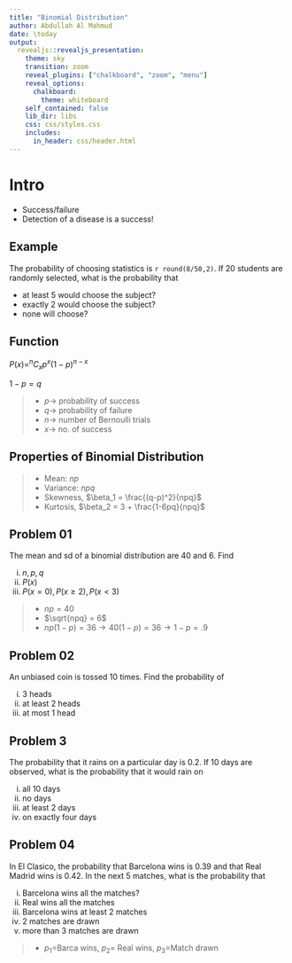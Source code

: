 ---
title: "Binomial Distribution"
author: Abdullah Al Mahmud
date: \today
output: 
  revealjs::revealjs_presentation:
    theme: sky
    transition: zoom
    reveal_plugins: ["chalkboard", "zoom", "menu"]
    reveal_options:
      chalkboard:
        theme: whiteboard
    self_contained: false
    lib_dir: libs
    css: css/styles.css
    includes:
      in_header: css/header.html
---

# Intro

- Success/failure
- Detection of a disease is a success!


## Example

The probability of choosing statistics is `r round(8/50,2)`. If 20 students are randomly selected, what is the probability that 

- at least 5 would choose the subject?
- exactly 2 would choose the subject?
- none will choose? 

## Function

$P(x) = ^nC_xp^x(1-p)^{n-x}$

$1-p=q$

> - $p \to$ probability of success
> - $q \to$ probability of failure
> - $n \to$ number of Bernoulli trials
> - $x \to$ no. of success

## Properties of Binomial Distribution

> - Mean: $np$
> - Variance: $npq$
> - Skewness, $\beta_1 = \frac{(q-p)^2}{npq}$
> - Kurtosis, $\beta_2 = 3 + \frac{1-6pq}{npq}$

## Problem 01

The mean and sd of a binomial distribution are 40 and 6. Find 

i) $n,p,q$
ii) $P(x)$
iii) $P(x=0), P(x\ge2), P(x\lt3)$

> - $np = 40$
> - $\sqrt{npq} = 6$
> - $np(1-p)=36 \to 40(1-p)=36 \to 1-p=.9$

## Problem 02

An unbiased coin is tossed 10 times. Find the probability of 

i) 3 heads
ii) at least 2 heads
iii) at most 1 head

## Problem 3

The probability that it rains on a particular day is 0.2. If 10 days are observed, what is the probability that it would rain on

i) all 10 days
ii) no days
iii) at least 2 days
iv) on exactly four days

## Problem 04

In El Clasico, the probability that Barcelona wins is 0.39 and that Real Madrid wins is 0.42. In the next 5 matches, what is the probability that

i) Barcelona wins all the matches?
ii) Real wins all the matches
iii) Barcelona wins at least 2 matches
iv) 2 matches are drawn
v) more than 3 matches are drawn

> - $p_1=$Barca wins, $p_2 =$ Real wins, $p_3 =$Match drawn